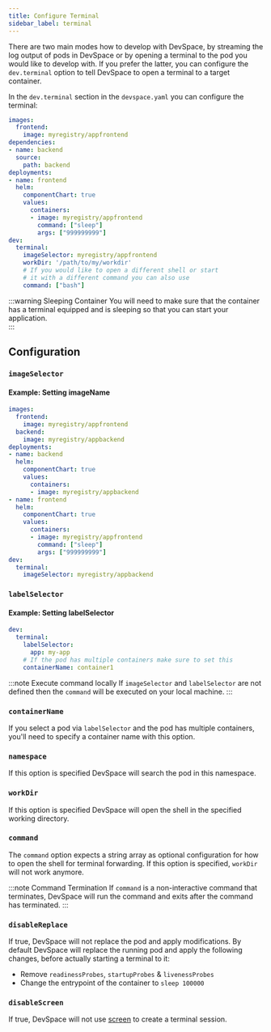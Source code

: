 ```yaml
---
title: Configure Terminal
sidebar_label: terminal
---
```



There are two main modes how to develop with DevSpace, by streaming the log output of pods in DevSpace or by opening a terminal to the pod you would like to develop with. If you prefer the latter, you can configure the `dev.terminal` option to tell DevSpace to open a terminal to a target container. 

In the `dev.terminal` section in the `devspace.yaml` you can configure the terminal:
```yaml {18-23}
images:
  frontend:
    image: myregistry/appfrontend
dependencies:
- name: backend
  source:
    path: backend
deployments:
- name: frontend
  helm:
    componentChart: true
    values:
      containers:
      - image: myregistry/appfrontend
        command: ["sleep"]
        args: ["999999999"]
dev:
  terminal: 
    imageSelector: myregistry/appfrontend
    workDir: '/path/to/my/workdir'
    # If you would like to open a different shell or start
    # it with a different command you can also use
    command: ["bash"]
```

:::warning Sleeping Container
You will need to make sure that the container has a terminal equipped and is sleeping so that you can start your application.  
:::

## Configuration

### `imageSelector`
<FragmentImageSelector />

#### Example: Setting imageName
```yaml {25-34}
images:
  frontend:
    image: myregistry/appfrontend
  backend:
    image: myregistry/appbackend
deployments:
- name: backend
  helm:
    componentChart: true
    values:
      containers:
      - image: myregistry/appbackend
- name: frontend
  helm:
    componentChart: true
    values:
      containers:
      - image: myregistry/appfrontend
        command: ["sleep"]
        args: ["999999999"]
dev:
  terminal: 
    imageSelector: myregistry/appbackend
```

### `labelSelector`
<FragmentLabelSelector />

#### Example: Setting labelSelector
```yaml {25-34}
dev:
  terminal: 
    labelSelector: 
      app: my-app
    # If the pod has multiple containers make sure to set this
    containerName: container1
```

:::note Execute command locally
If `imageSelector` and `labelSelector` are not defined then the `command` will be executed on your local machine.
:::

### `containerName` 
If you select a pod via `labelSelector` and the pod has multiple containers, you'll need to specify a container name with this option.

### `namespace`
If this option is specified DevSpace will search the pod in this namespace.

### `workDir`
If this option is specified DevSpace will open the shell in the specified working directory.

### `command`
The `command` option expects a string array as optional configuration for how to open the shell for terminal forwarding. If this option is specified, `workDir` will not work anymore.

:::note Command Termination
If `command` is a non-interactive command that terminates, DevSpace will run the command and exits after the command has terminated.
:::

### `disableReplace`

If true, DevSpace will not replace the pod and apply modifications. By default DevSpace will replace the running pod and apply the following changes, before actually starting a terminal to it:
- Remove `readinessProbes`, `startupProbes` & `livenessProbes`
- Change the entrypoint of the container to `sleep 100000`

### `disableScreen`

If true, DevSpace will not use [screen](https://linuxize.com/post/how-to-use-linux-screen/) to create a terminal session.
